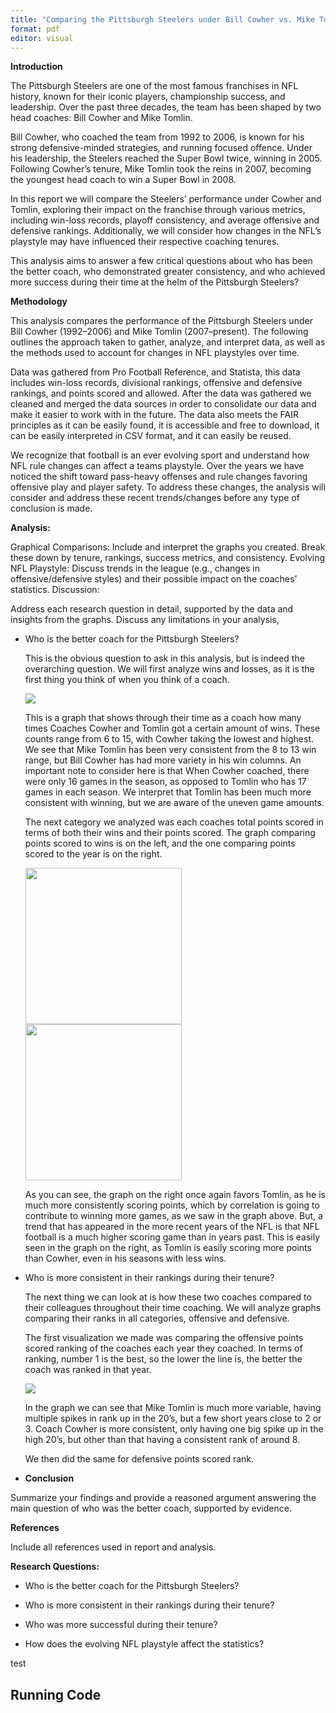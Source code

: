 ```yaml
---
title: "Comparing the Pittsburgh Steelers under Bill Cowher vs. Mike Tomlin"
format: pdf
editor: visual
---
```


\begin{center}

STAT184 Final Project

JJ Steinbugl and Sammit Bal

12/18/2024

\end{center}

**Introduction**

The Pittsburgh Steelers are one of the most famous franchises in NFL history, known for their iconic players, championship success, and leadership. Over the past three decades, the team has been shaped by two head coaches: Bill Cowher and Mike Tomlin.

Bill Cowher, who coached the team from 1992 to 2006, is known for his strong defensive-minded strategies, and running focused offence. Under his leadership, the Steelers reached the Super Bowl twice, winning in 2005. Following Cowher's tenure, Mike Tomlin took the reins in 2007, becoming the youngest head coach to win a Super Bowl in 2008.

In this report we will compare the Steelers' performance under Cowher and Tomlin, exploring their impact on the franchise through various metrics, including win-loss records, playoff consistency, and average offensive and defensive rankings. Additionally, we will consider how changes in the NFL's playstyle may have influenced their respective coaching tenures.

This analysis aims to answer a few critical questions about who has been the better coach, who demonstrated greater consistency, and who achieved more success during their time at the helm of the Pittsburgh Steelers?

**Methodology**

This analysis compares the performance of the Pittsburgh Steelers under Bill Cowher (1992–2006) and Mike Tomlin (2007–present). The following outlines the approach taken to gather, analyze, and interpret data, as well as the methods used to account for changes in NFL playstyles over time.

Data was gathered from Pro Football Reference, and Statista, this data includes win-loss records, divisional rankings, offensive and defensive rankings, and points scored and allowed. After the data was gathered we cleaned and merged the data sources in order to consolidate our data and make it easier to work with in the future. The data also meets the FAIR principles as it can be easily found, it is accessible and free to download, it can be easily interpreted in CSV format, and it can easily be reused.

We recognize that football is an ever evolving sport and understand how NFL rule changes can affect a teams playstyle. Over the years we have noticed the shift toward pass-heavy offenses and rule changes favoring offensive play and player safety. To address these changes, the analysis will consider and address these recent trends/changes before any type of conclusion is made.

**Analysis:**

Graphical Comparisons: Include and interpret the graphs you created. Break these down by tenure, rankings, success metrics, and consistency. Evolving NFL Playstyle: Discuss trends in the league (e.g., changes in offensive/defensive styles) and their possible impact on the coaches' statistics. Discussion:

Address each research question in detail, supported by the data and insights from the graphs. Discuss any limitations in your analysis,

-   Who is the better coach for the Pittsburgh Steelers?

    This is the obvious question to ask in this analysis, but is indeed the overarching question. We will first analyze wins and losses, as it is the first thing you think of when you think of a coach.

    ![](images/clipboard-4000230535.png)

    This is a graph that shows through their time as a coach how many times Coaches Cowher and Tomlin got a certain amount of wins. These counts range from 6 to 15, with Cowher taking the lowest and highest. We see that Mike Tomlin has been very consistent from the 8 to 13 win range, but Bill Cowher has had more variety in his win columns. An important note to consider here is that When Cowher coached, there were only 16 games in the season, as opposed to Tomlin who has 17 games in each season. We interpret that Tomlin has been much more consistent with winning, but we are aware of the uneven game amounts.

    The next category we analyzed was each coaches total points scored in terms of both their wins and their points scored. The graph comparing points scored to wins is on the left, and the one comparing points scored to the year is on the right.

    ![](images/clipboard-3424389474.png){width="250"}![](images/clipboard-64297739.png){width="250"}

    As you can see, the graph on the right once again favors Tomlin, as he is much more consistently scoring points, which by correlation is going to contribute to winning more games, as we saw in the graph above. But, a trend that has appeared in the more recent years of the NFL is that NFL football is a much higher scoring game than in years past. This is easily seen in the graph on the right, as Tomlin is easily scoring more points than Cowher, even in his seasons with less wins.

-   Who is more consistent in their rankings during their tenure?

    The next thing we can look at is how these two coaches compared to their colleagues throughout their time coaching. We will analyze graphs comparing their ranks in all categories, offensive and defensive.

    The first visualization we made was comparing the offensive points scored ranking of the coaches each year they coached. In terms of ranking, number 1 is the best, so the lower the line is, the better the coach was ranked in that year.

    ![](images/clipboard-2906734705.png)

    In the graph we can see that Mike Tomlin is much more variable, having multiple spikes in rank up in the 20's, but a few short years close to 2 or 3. Coach Cowher is more consistent, only having one big spike up in the high 20's, but other than that having a consistent rank of around 8.

    We then did the same for defensive points scored rank.

-   **Conclusion**

Summarize your findings and provide a reasoned argument answering the main question of who was the better coach, supported by evidence.

**References**

Include all references used in report and analysis.

**Research Questions:**

-   Who is the better coach for the Pittsburgh Steelers?

-   Who is more consistent in their rankings during their tenure?

-   Who was more successful during their tenure?

-   How does the evolving NFL playstyle affect the statistics?

test

## Running Code
